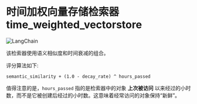 # 时间加权向量存储检索器 time_weighted_vectorstore

![LangChain](https://pica.zhimg.com/50/v2-56e8bbb52aa271012541c1fe1ceb11a2_r.gif 'LangChain中文网')


该检索器使用语义相似度和时间衰减的组合。

评分算法如下:

```
semantic_similarity + (1.0 - decay_rate) ^ hours_passed
```

值得注意的是，`hours_passed` 指的是检索器中的对象 **上次被访问** 以来经过的小时数，而不是它被创建后经过的小时数。这意味着经常访问的对象保持“新鲜”。


<Example/>
